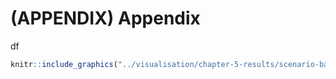 # (APPENDIX) Appendix {-}

df
``` r

knitr::include_graphics("../visualisation/chapter-5-results/scenario-baseline/US-forecast-1-4-wk-ahead.png")

```

